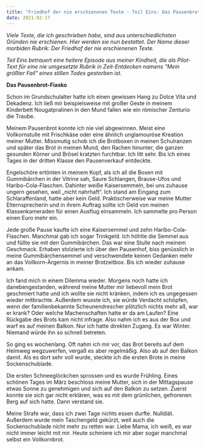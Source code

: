 ```yaml
---
title: "Friedhof der nie erschienenen Texte - Teil Eins: Das Pausenbrot-Fiasko"
date: 2021-02-17
---
```

*Viele Texte, die ich geschrieben habe, sind aus unterschiedlichsten Gründen nie erschienen. Hier werden sie nun bestattet. Der Name dieser morbiden Rubrik: Der Friedhof der nie erschienenen Texte.*

*Teil Eins betrauert eine heitere Episode aus meiner Kindheit, die als Pilot-Text für eine nie umgesetzte Rubrik in Zeit-Entdecken namens "Mein größter Fail" eines stillen Todes gestorben ist.*

**Das Pausenbrot-Fiasko**

Schon im Grundschulalter hatte ich einen gewissen Hang zu Dolce Vita und Dekadenz. Ich ließ mir beispielsweise mit großer Geste in meinem Kinderbett Nougatpralinen in den Mund fallen wie ein römischer Zenturio die Traube.

Meinem Pausenbrot konnte ich nie viel abgewinnen. Meist eine Vollkornstulle mit Frischkäse oder eine ähnlich unglamouröse Kreation meiner Mutter. Missmutig schob ich die Brotboxen in meinen Schulranzen und später das Brot in meinen Mund, den Rachen hinunter, die ganzen gesunden Körner und Brösel kratzten furchtbar. Ich litt sehr. Bis ich eines Tages in der dritten Klasse den Pausenverkauf entdeckte.

Engelschöre ertönten in meinem Kopf, als ich all die Boxen mit Gummibärchen in der Vitrine sah, Saure Schlangen, Brause-Ufos und Haribo-Cola-Flaschen. Dahinter weiße Kaisersemmeln, bei uns zuhause ungern gesehen, weil „nicht nahrhaft“. Ich stand am Eingang zum Schlaraffenland, hatte aber kein Geld. Praktischerweise war meine Mutter Elternsprecherin und in ihrem Auftrag sollte ich Geld von meinen Klassenkameraden für einen Ausflug einsammeln. Ich sammelte pro Person einen Euro mehr ein.

Jede große Pause kaufte ich eine Kaisersemmel und zehn Haribo-Cola-Flaschen. Manchmal gab ich sogar Trinkgeld. Ich höhlte die Semmel aus und füllte sie mit den Gummibärchen. Das war eine Stulle nach meinem Geschmack. Erhaben stolzierte ich über den Pausenhof, biss genüsslich in meine Gummibärchensemmel und verschwendete keinen Gedanken mehr an das Vollkorn-Ärgernis in meiner Brotzeitbox. Bis ich wieder zuhause ankam.

Ich fand mich in einem Dilemma wieder. Morgens noch hatte ich danebengestanden, während meine Mutter mir liebevoll mein Brot geschmiert hatte und ich wollte sie nicht kränken, indem ich es ungegessen wieder mitbrachte. Außerdem wusste ich, sie würde Verdacht schöpfen, wenn der familienbekannte Scheunendrescher plötzlich nichts mehr aß, war er krank? Oder welche Machenschaften hatte er da am Laufen? Eine Rückgabe des Brots kam nicht infrage. Also nahm ich es aus der Box und warf es auf meinen Balkon. Nur ich hatte direkten Zugang. Es war Winter. Niemand würde ihn so schnell betreten.

So ging es wochenlang. Oft nahm ich mir vor, das Brot bereits auf dem Heimweg wegzuwerfen, vergaß es aber regelmäßig. Also ab auf den Balkon damit. Als es dort sehr voll wurde, steckte ich die ersten Brote in meine Sockenschublade.

Die ersten Schneeglöckchen sprossen und es wurde Frühling. Eines schönen Tages im März beschloss meine Mutter, sich in der Mittagspause etwas Sonne zu genehmigen und sich auf den Balkon zu setzen. Zuerst konnte sie sich gar nicht erklären, was es mit dem grünlichen, gefrorenen Berg auf sich hatte. Dann verstand sie.

Meine Strafe war, dass ich zwei Tage nichts essen durfte. Nulldiät. Außerdem wurde mein Taschengeld gekürzt, weil auch die Sockenschublade nicht mehr zu retten war. Liebe Mama, ich weiß, es war nicht immer leicht mit mir. Heute schmiere ich mir aber sogar manchmal selbst ein Vollkornbrot.